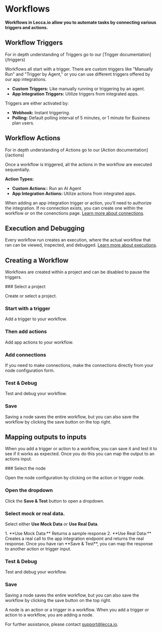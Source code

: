 
# Workflows

**Workflows in Lecca.io allow you to automate tasks by connecting various triggers and actions.**

## Workflow Triggers

<Callout type="info">
    For in depth understanding of Triggers go to our [Trigger documentation](/triggers)
</Callout>

Workflows all start with a trigger. There are custom triggers like "Manually Run" and "Trigger by Agent," or you can use different triggers offered by our app integrations.

- **Custom Triggers:** Like manually running or triggering by an agent.
- **App Integration Triggers:** Utilize triggers from integrated apps.

Triggers are either activated by:

- **Webhook:** Instant triggering.
- **Polling:** Default polling interval of 5 minutes, or 1 minute for Business plan users.

## Workflow Actions

<Callout type="info">
    For in depth understanding of Actions go to our [Action documentation](/actions)
</Callout>

Once a workflow is triggered, all the actions in the workflow are executed sequentially.

**Action Types:**

- **Custom Actions:**: Run an AI Agent
- **App Integration Actions:** Utilize actions from integrated apps.

When adding an app integration trigger or action, you'll need to authorize the integration. If no connection exists, you can create one within the workflow or on the conenctions page. [Learn more about connections](/connections).

## Execution and Debugging

Every workflow run creates an execution, where the actual workflow that ran can be viewed, inspected, and debugged. [Learn more about executions](/executions).

## Creating a Workflow

Workflows are created within a project and can be disabled to pause the triggers.

<Steps>
### Select a project
 
Create or select a project.
 
### Start with a trigger
 
Add a trigger to your workflow.
 
### Then add actions
 
Add app actions to your workflow.
 
### Add connections 
 
If you need to make connections, make the connections directly from your node configuration form.
 
### Test & Debug
 
Test and debug your workflow.

### Save
 
 Saving a node saves the entire workflow, but you can also save the workflow by clicking the save button on the top right.
</Steps>

## Mapping outputs to inputs

When you add a trigger or action to a workflow, you can save it and test it to see if it works as expected. Once you do this you can map the output to an actions input.

<Steps>
### Select the node
 
Open the node configuration by clicking on the action or trigger node.
 
### Open the dropdown
 
Click the **Save & Test** button to open a dropdown.
 
### Select mock or real data.
 
Select either **Use Mock Data** or **Use Real Data**.

<Callout type="info">
    1. **Use Mock Data:** Returns a sample response
    2. **Use Real Data:** Creates a real call to the app integration endpoint and returns the real response.
</Callout>
<Callout type="info">
    Once you have ran **Save & Test**, you can map the response to another action or trigger input.
</Callout>
 
### Test & Debug
 
Test and debug your workflow.

### Save
 
 Saving a node saves the entire workflow, but you can also save the workflow by clicking the save button on the top right.
</Steps>

<Callout>
    A node is an action or a trigger in a workflow. When you add a trigger or action to a workflow, you are adding a node.
</Callout>


For further assistance, please contact [support@lecca.io](mailto:support@lecca.io).